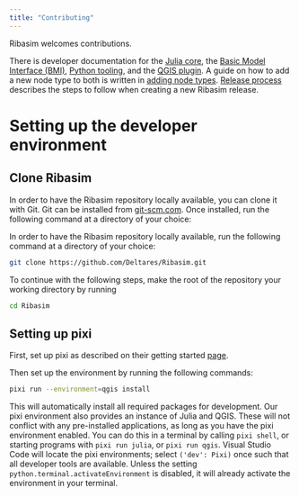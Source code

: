 ```yaml
---
title: "Contributing"
---
```


Ribasim welcomes contributions.

There is developer documentation for the [Julia core](/dev/core.qmd), the [Basic Model Interface (BMI)](/dev/bmi.qmd), [Python tooling](/dev/python.qmd), and the [QGIS plugin](/dev/qgis.qmd).
A guide on how to add a new node type to both is written in [adding node types](/dev/addnode.qmd).
[Release process](/dev/release.qmd) describes the steps to follow when creating a new Ribasim release.

# Setting up the developer environment

## Clone Ribasim

In order to have the Ribasim repository locally available, you can clone it with Git.
Git can be installed from [git-scm.com](https://git-scm.com/downloads).
Once installed, run the following command at a directory of your choice:

In order to have the Ribasim repository locally available, run the following command at a directory of your choice:

```sh
git clone https://github.com/Deltares/Ribasim.git
```

To continue with the following steps, make the root of the repository your working directory by running

```sh
cd Ribasim
```

## Setting up pixi

First, set up pixi as described on their getting started [page](https://prefix.dev/docs/pixi/overview).

Then set up the environment by running the following commands:

```sh
pixi run --environment=qgis install
```

This will automatically install all required packages for development.
Our pixi environment also provides an instance of Julia and QGIS.
These will not conflict with any pre-installed applications, as long as you have the pixi environment enabled.
You can do this in a terminal by calling `pixi shell`, or starting programs with `pixi run julia`, or `pixi run qgis`.
Visual Studio Code will locate the pixi environments; select `('dev': Pixi)` once such that all developer tools are available.
Unless the setting `python.terminal.activateEnvironment` is disabled, it will already activate the environment in your terminal.
